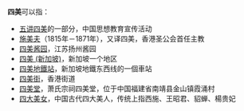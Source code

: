 '''四美'''可以指：
*[[五讲四美|五讲四美]]的一部分，中国思想教育宣传活动
*[[施美夫|施美夫]]（1815年－1871年），又译四美，香港圣公会首任主教
*[[四美酱园|四美酱园]]，江苏扬州酱园
*[[四美_(新加坡)|四美 (新加坡)]]，新加坡一个地区
*[[四美地鐵站|四美地鐵站]]，新加坡地鐵东西线的一個車站
*[[四美街|四美街]]，香港街道
*[[四美堂|四美堂]]，萧氏宗祠四美堂，位于中国福建省南靖县金山镇霞涌村
*[[四大美女|四大美女]]，中国古代四大美人，传统上指西施、王昭君、貂蝉、楊贵妃

{{disambig|Cat=二字亞洲相關消歧義}}